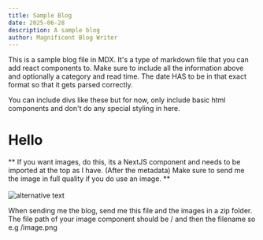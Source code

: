```yaml
---
title: Sample Blog
date: 2025-06-28
description: A sample blog
author: Magnificent Blog Writer
---
```



This is a sample blog file in MDX. It's a type of markdown file that you can add react components to.
Make sure to include all the information above and optionally a category and read time.
The date HAS to be in that exact format so that it gets parsed correctly.

You can include divs like these but for now, only include basic html components and don't do any special styling in here.
<div>
    <h1>Hello</h1>
</div>

** If you want images, do this, its a NextJS component and needs to be imported at the top as I have. (After the metadata)
Make sure to send me the image in full quality if you do use an image. **
\
\
<Image src="image" alt="alternative text" width={400} height={500} />


When sending me the blog, send me this file and the images in a zip folder. The file path of your
image component should be / and then the filename so e.g /image.png
